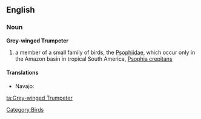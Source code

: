 ==English==
{{wikipedia}}

===Noun===
'''Grey-winged Trumpeter'''

# a member of a small family of birds, the [[Psophiidae]], which occur only in the Amazon basin in tropical South America, [[Psophia crepitans]]

====Translations====
{{trans-top}}
* Navajo: {{tø|nv|tsiiyázhí}}
{{trans-mid}}
{{trans-bottom}}

[[Category:Birds]]

[[ta:Grey-winged Trumpeter]]